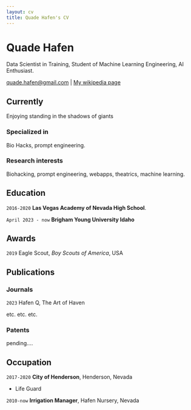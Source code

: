 ```yaml
---
layout: cv
title: Quade Hafen's CV
---
```

# Quade Hafen
Data Scientist in Training, Student of Machine Learning Engineering, AI Enthusiast.

<div id="webaddress">
<a href="mailto:quade.hafen@gmail.com">quade.hafen@gmail.com</a>
| <a href="http://en.wikipedia.org/wiki/Quade_Hafen">My wikipedia page</a>
</div>


## Currently

Enjoying standing in the shadows of giants

### Specialized in

Bio Hacks,  prompt engineering.


### Research interests

Biohacking, prompt engineering, webapps, theatrics, machine learning.


## Education

`2016-2020`
__Las Vegas Academy of Nevada High School__.

`April 2023 - now`
__Brigham Young University Idaho__


## Awards

`2019`
Eagle Scout, *Boy Scouts of America*, USA

## Publications

<!-- A list is also available [online](http://scholar.google.co.uk/citations?user=LTOTl0YAAAAJ) -->

### Journals

`2023`
Hafen Q, The Art of Haven

etc. etc. etc.

### Patents

pending....


## Occupation

`2017-2020`
__City of Henderson__, Henderson, Nevada

- Life Guard

`2010-now`
__Irrigation Manager__, Hafen Nursery, Nevada



<!-- ### Footer

Last updated: July 2025 -->